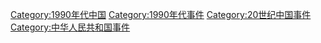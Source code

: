 [[Category:1990年代中国|Category:1990年代中国]]
[[Category:1990年代事件|Category:1990年代事件]]
[[Category:20世纪中国事件|Category:20世纪中国事件]]
[[Category:中华人民共和国事件|Category:中华人民共和国事件]]